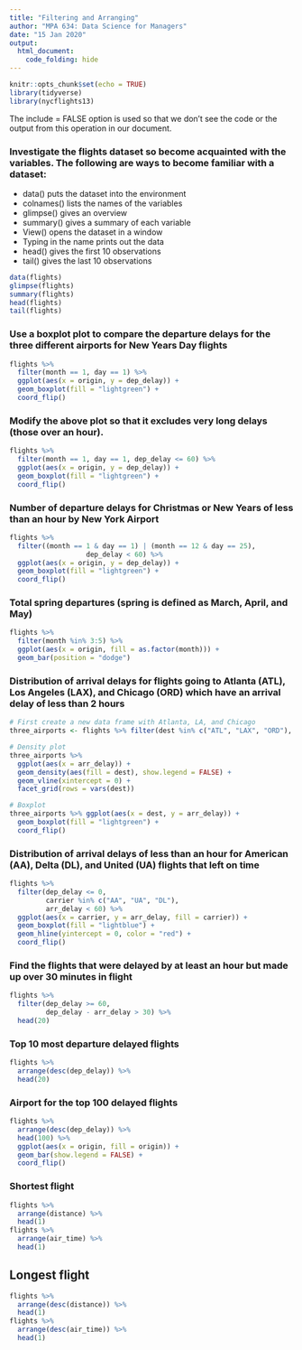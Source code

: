 ```yaml
---
title: "Filtering and Arranging"
author: "MPA 634: Data Science for Managers"
date: "15 Jan 2020"
output:
  html_document:
    code_folding: hide
---
```


```r
knitr::opts_chunk$set(echo = TRUE)
library(tidyverse)
library(nycflights13)
```

The include = FALSE option is used so that we don't see the code or the output from this operation in our document.


### Investigate the flights dataset so become acquainted with the variables. The following are ways to become familiar with a dataset:
*  data() puts the dataset into the environment
*  colnames() lists the names of the variables
*  glimpse() gives an overview
*  summary() gives a summary of each variable
*  View() opens the dataset in a window
*  Typing in the name prints out the data
*  head() gives the first 10 observations
*  tail() gives the last 10 observations

```r
data(flights)
glimpse(flights)
summary(flights)
head(flights)
tail(flights)
```  

### Use a boxplot plot to compare the departure delays for the three different airports for New Years Day flights 

```r
flights %>%
  filter(month == 1, day == 1) %>%
  ggplot(aes(x = origin, y = dep_delay)) +
  geom_boxplot(fill = "lightgreen") +
  coord_flip()
```  

### Modify the above plot so that it excludes very long delays (those over an hour).  

```r
flights %>%
  filter(month == 1, day == 1, dep_delay <= 60) %>%
  ggplot(aes(x = origin, y = dep_delay)) +
  geom_boxplot(fill = "lightgreen") +
  coord_flip()
```  

### Number of departure delays for Christmas or New Years of less than an hour by New York Airport  

```r
flights %>%
  filter((month == 1 & day == 1) | (month == 12 & day == 25),
                   dep_delay < 60) %>%
  ggplot(aes(x = origin, y = dep_delay)) +
  geom_boxplot(fill = "lightgreen") +
  coord_flip()
```  

### Total spring departures (spring is defined as March, April, and May)

```r
flights %>%
  filter(month %in% 3:5) %>%
  ggplot(aes(x = origin, fill = as.factor(month))) +
  geom_bar(position = "dodge")
```  

### Distribution of arrival delays for flights going to Atlanta (ATL), Los Angeles (LAX), and Chicago (ORD) which have an arrival delay of less than 2 hours 

```r
# First create a new data frame with Atlanta, LA, and Chicago
three_airports <- flights %>% filter(dest %in% c("ATL", "LAX", "ORD"), arr_delay < 120)

# Density plot
three_airports %>%
  ggplot(aes(x = arr_delay)) +
  geom_density(aes(fill = dest), show.legend = FALSE) +
  geom_vline(xintercept = 0) +
  facet_grid(rows = vars(dest))

# Boxplot
three_airports %>% ggplot(aes(x = dest, y = arr_delay)) +
  geom_boxplot(fill = "lightgreen") +
  coord_flip()
```  

### Distribution of arrival delays of less than an hour for American (AA), Delta (DL), and United (UA) flights that left on time

```r
flights %>%
  filter(dep_delay <= 0,
         carrier %in% c("AA", "UA", "DL"),
         arr_delay < 60) %>%
  ggplot(aes(x = carrier, y = arr_delay, fill = carrier)) +
  geom_boxplot(fill = "lightblue") +
  geom_hline(yintercept = 0, color = "red") +
  coord_flip()
```  

### Find the flights that were delayed by at least an hour but made up over 30 minutes in flight

```r
flights %>%
  filter(dep_delay >= 60,
         dep_delay - arr_delay > 30) %>%
  head(20)
```  

### Top 10 most departure delayed flights

```r
flights %>%
  arrange(desc(dep_delay)) %>%
  head(20)
```  

### Airport for the top 100 delayed flights

```r
flights %>%
  arrange(desc(dep_delay)) %>%
  head(100) %>%
  ggplot(aes(x = origin, fill = origin)) +
  geom_bar(show.legend = FALSE) + 
  coord_flip()
```  

### Shortest  flight

```r
flights %>%
  arrange(distance) %>%
  head(1)
flights %>% 
  arrange(air_time) %>% 
  head(1)
```  

## Longest flight

```r
flights %>%
  arrange(desc(distance)) %>%
  head(1)
flights %>% 
  arrange(desc(air_time)) %>% 
  head(1)
```  